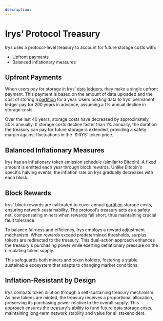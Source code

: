 ```yaml
---
description:
---
```



# Irys’ Protocol Treasury

<div className="w-full flex justify-center">
	<div className="w-3/4">
		<SimpleRiveViewer
			src="/diagrams/components/irys-docs-protocol-treasury.riv"
			width={1920}
			height={1080}
			stateMachine="Protocol-Treasury"
		/>
	</div>
</div>

Irys uses a protocol-level treasury to account for future storage costs with:

- Upfront payments
- Balanced inflationary measures

## Upfront Payments

When users pay for storage in Irys’ [data ledgers](/protocol/ledgers), they make a single upfront payment. This payment is based on the amount of data uploaded and the cost of storing a [partition](/protocol/partitions) for a year. Users posting data to Irys’ permanent ledger pay for 200 years in advance, assuming a 1% annual decline in storage costs.

<Callout type="info" emoji="💡">
	Over the last 40 years, storage costs have decreased by approximately 30% annually. If storage costs
	decline faster than 1% annually, the duration the treasury can pay for future storage is extended,
	providing a safety margin against fluctuations in the `$IRYS` token price.
</Callout>

## Balanced Inflationary Measures

Irys has an inflationary token emission schedule (similar to Bitcoin). A fixed amount is emitted each year through block rewards. Unlike Bitcoin's specific halving events, the inflation rate on Irys gradually decreases with each block.

## Block Rewards

Irys' block rewards are calibrated to cover annual [partition](/protocol/partitions) storage costs, ensuring network sustainability. The protocol's treasury acts as a safety net, compensating miners when rewards fall short, thus maintaining crucial fault tolerance.

To balance fairness and efficiency, Irys employs a reward adjustment mechanism. When rewards exceed predetermined thresholds, surplus tokens are redirected to the treasury. This dual-action approach enhances the treasury's purchasing power while exerting deflationary pressure on the circulating token supply.

This safeguards both miners and token holders, fostering a stable, sustainable ecosystem that adapts to changing market conditions.

## Inflation-Resistant by Design

Irys combats token dilution through a self-sustaining treasury mechanism. As new tokens are minted, the treasury receives a proportional allocation, preserving its purchasing power relative to the overall supply. This approach ensures the treasury's ability to fund future data storage costs, maintaining long-term network stability and value for all stakeholders.
